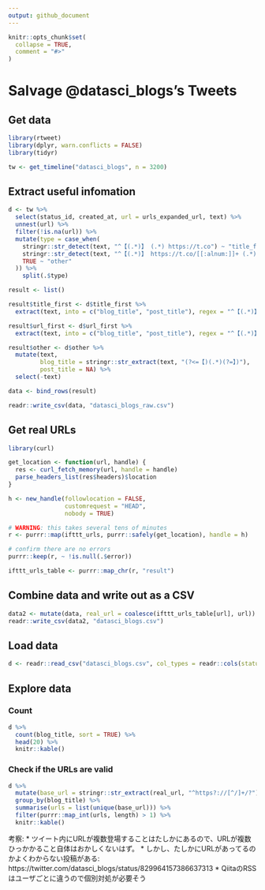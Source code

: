 ```yaml
---
output: github_document
---
```


<!-- README.md is generated from README.Rmd. Please edit that file -->

```r
knitr::opts_chunk$set(
  collapse = TRUE,
  comment = "#>"
)
```

# Salvage @datasci_blogs's Tweets

## Get data

```r
library(rtweet)
library(dplyr, warn.conflicts = FALSE)
library(tidyr)
```

```r
tw <- get_timeline("datasci_blogs", n = 3200)
```

## Extract useful infomation

```r
d <- tw %>%
  select(status_id, created_at, url = urls_expanded_url, text) %>%
  unnest(url) %>%
  filter(!is.na(url)) %>%
  mutate(type = case_when(
    stringr::str_detect(text, "^【(.*)】 (.*) https://t.co") ~ "title_first",
    stringr::str_detect(text, "^【(.*)】 https://t.co/[[:alnum:]]+ (.*)\n\n") ~ "url_first",
    TRUE ~ "other"
  )) %>%
    split(.$type)

result <- list()

result$title_first <- d$title_first %>% 
  extract(text, into = c("blog_title", "post_title"), regex = "^【(.*)】 (.*) https://t.co")

result$url_first <- d$url_first %>%
  extract(text, into = c("blog_title", "post_title"), regex = "^【(.*)】 https://t.co/[[:alnum:]]+ (.*)\n\n")

result$other <- d$other %>%
  mutate(text,
         blog_title = stringr::str_extract(text, "(?<=【)(.*)(?=】)"),
         post_title = NA) %>%
  select(-text)

data <- bind_rows(result)
```

```r
readr::write_csv(data, "datasci_blogs_raw.csv")
```

## Get real URLs

```r
library(curl)

get_location <- function(url, handle) {
  res <- curl_fetch_memory(url, handle = handle)
  parse_headers_list(res$headers)$location
}

h <- new_handle(followlocation = FALSE,
                customrequest = "HEAD",
                nobody = TRUE)

# WARNING: this takes several tens of minutes
r <- purrr::map(ifttt_urls, purrr::safely(get_location), handle = h)

# confirm there are no errors
purrr::keep(r, ~ !is.null(.$error))

ifttt_urls_table <- purrr::map_chr(r, "result")
```

## Combine data and write out as a CSV

```r
data2 <- mutate(data, real_url = coalesce(ifttt_urls_table[url], url))
readr::write_csv(data2, "datasci_blogs.csv")
```

## Load data

```r
d <- readr::read_csv("datasci_blogs.csv", col_types = readr::cols(status_id = readr::col_character()))
```

## Explore data

### Count

```r
d %>%
  count(blog_title, sort = TRUE) %>%
  head(20) %>% 
  knitr::kable()
```

### Check if the URLs are valid

```r
d %>%
  mutate(base_url = stringr::str_extract(real_url, "^https?://[^/]+/?")) %>%
  group_by(blog_title) %>%
  summarise(urls = list(unique(base_url))) %>%
  filter(purrr::map_int(urls, length) > 1) %>% 
  knitr::kable()
```

考察:
* ツイート内にURLが複数登場することはたしかにあるので、URLが複数ひっかかること自体はおかしくないはず。
* しかし、たしかにURLがあってるのかよくわからない投稿がある: https://twitter.com/datasci_blogs/status/829964157386637313
* QiitaのRSSはユーザごとに違うので個別対処が必要そう
